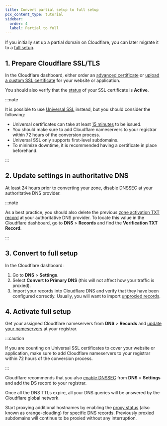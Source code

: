 ```yaml
---
title: Convert partial setup to full setup
pcx_content_type: tutorial
sidebar:
  order: 4
  label: Partial to full
---
```



If you initially set up a partial domain on Cloudflare, you can later migrate it to a [full setup](/dns/zone-setups/full-setup/).

<Render file="conversion-subdomain-setup-callout" />

## 1. Prepare Cloudflare SSL/TLS

In the Cloudflare dashboard, either order an [advanced certificate](/ssl/edge-certificates/advanced-certificate-manager/manage-certificates/) or [upload a custom SSL certificate](/ssl/edge-certificates/custom-certificates/uploading/) for your website or application.

You should also verify that the [status](/ssl/reference/certificate-statuses/) of your SSL certificate is **Active**.

:::note


It is possible to use [Universal SSL](/ssl/edge-certificates/universal-ssl/) instead, but you should consider the following:

* Universal certificates can take at least [15 minutes](/ssl/edge-certificates/universal-ssl/enable-universal-ssl/#full-dns-setup) to be issued.
* You should make sure to add Cloudflare nameservers to your registrar within 72 hours of the conversion process.
* Universal SSL only supports first-level subdomains.
* To minimize downtime, it is recommended having a certificate in place beforehand.


:::

## 2. Update settings in authoritative DNS

At least 24 hours prior to converting your zone, disable DNSSEC at your authoritative DNS provider.

:::note


As a best practice, you should also delete the previous [zone activation TXT record](/dns/zone-setups/partial-setup/setup/#add-your-domain-to-cloudflare) at your authoritative DNS provider. To locate this value in the Cloudflare dashboard, go to **DNS** > **Records** and find the **Verification TXT Record**.


:::

## 3. Convert to full setup

In the Cloudflare dashboard:

1. Go to **DNS** > **Settings**.
2. Select **Convert to Primary DNS** (this will not affect how your traffic is proxied).
3. Import your records into Cloudflare DNS and verify that they have been configured correctly. Usually, you will want to import [unproxied records](/dns/manage-dns-records/reference/proxied-dns-records/).

## 4. Activate full setup

Get your assigned Cloudflare nameservers from **DNS** > **Records** and [update your nameservers](/dns/nameservers/update-nameservers/) at your registrar.

:::caution


If you are counting on Universal SSL certificates to cover your website or application, make sure to add Cloudflare nameservers to your registrar within 72 hours of the conversion process.


:::

Cloudflare recommends that you also [enable DNSSEC](/dns/dnssec/) from **DNS** > **Settings** and add the DS record to your registrar.

Once all the DNS TTLs expire, all your DNS queries will be answered by the Cloudflare global network.

Start proxying additional hostnames by enabling the [proxy status](/dns/manage-dns-records/reference/proxied-dns-records/) (also known as orange-clouding) for specific DNS records. Previously proxied subdomains will continue to be proxied without any interruption.
